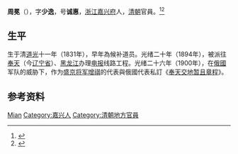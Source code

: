 {{Otheruses|other=名为周冕的其他人物|周冕}}

'''周冕'''（{{bd|1831年||20世纪|}}），字'''少逸'''，号'''诚惠'''，[[浙江|浙江]][[嘉兴府|嘉兴府]]人，[[清朝|清朝]]官員。<ref>{{Cite book|title=义和团大辞典|author=廖一中主编; 冯士钵, 庄建平, 李德征等副主编|publisher=中国社会科学出版社|year=1995|isbn=|location=北京|pages=}}</ref><ref>{{Cite book|title=中国历史辞典 • 第二册|author=张作耀, 蒋福亚, 邱远猷等主编|publisher=国际文化出版公司|year=2000|isbn=|location=北京|pages=}}</ref>

== 生平 ==
生于清[[道光|道光]]十一年（1831年），早年為候补道员。光绪二十年（1894年），被派往[[奉天|奉天]]（今[[辽宁省|辽宁省]]）、[[黑龙江省|黑龙江]]办理[[电报|电报]]线路工程。光绪二十六年（1900年），在[[俄罗斯帝国|俄國]]军队的威胁下，作为[[盛京将军|盛京将军]][[增祺|增祺]]的代表與俄國代表私訂《[[奉天交地暂且章程|奉天交地暂且章程]]》。

== 参考资料 ==
{{reflist}}

{{哈尔滨市市长}}

{{Authority control}}
{{DEFAULTSORT:Zhou周}}
[[Category:周姓|Mian]]
[[Category:嘉兴人|Category:嘉兴人]]
[[Category:清朝地方官員|Category:清朝地方官員]]